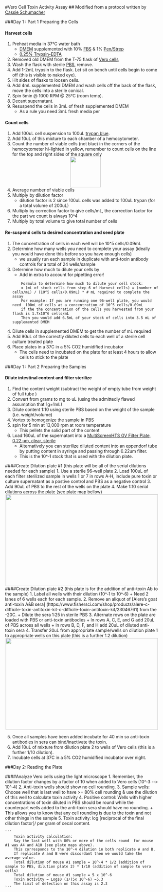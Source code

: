 #Vero Cell Toxin Activity Assay 
## Modified from a protocol written by [Cassie Schumacher](https://www.linkedin.com/in/cassie-schumacher-2542595)

###Day 1 : Part 1 Preparing the Cells

#### Harvest cells
1. Preheat media in 37°C water bath
	* [DMEM](https://www.thermofisher.com/order/catalog/product/11965092) supplemented with 10% [FBS](https://www.thermofisher.com/order/catalog/product/16140071) & 1% [Pen/Strep](https://www.thermofisher.com/order/catalog/product/15140122)
	* [0.25% Trypsin-EDTA](https://www.thermofisher.com/order/catalog/product/25200056)
2. Removed old DMEM from  the T‐75 flask  of [Vero cells](https://www.google.com/search?q=atcc+vero+cells&oq=ATCC+Vero+cells&aqs=chrome.0.0l5.4030j0j4&sourceid=chrome&ie=UTF-8#q=atcc+ccl-81)
3. Wash the flask with sterile [PBS](https://www.thermofisher.com/order/catalog/product/10010023), remove.
3. Add 1-2mL trypsin to the flask. Let sit on bench until cells begin to come off (this is visible to naked eye).
4. Hit sides of flasks to loosen cells. 
5. Add 4mL supplemented DMEM and wash cells off the back of the flask, move the cells into a sterile conical.
5. Spin 5min @ 1000 RPM @ 25°C (room temp).
5. Decant supernatant.
6. Resuspend the cells in 3mL of fresh supplemented DMEM
	+ As a rule you need 3mL fresh media per 

#### Count cells
1.	Add 100uL cell suspension to 100uL [trypan blue](https://www.thermofisher.com/order/catalog/product/15250061).
2.	Add 10uL of this mixture to each chamber of a hemocytometer.
3. Count the number of viable cells (not blue) in the corners of the hemocytometer hi-lighted in yellow, remember to count cells on the line for the top and right sides of the square only 
<div style="text-align:center"><img src ="hthttps://cloud.githubusercontent.com/assets/10421686/17569669/4b216796-5f17-11e6-8a21-c3bcc9eec3e8.jpg" width="100" height="100" /></div> 
4.	Average number of viable cells
5.	Multiply by dilution factor 
	+ dilution factor is 2 since 100uL cells was added to 100uL trypan (for a total volume of 200uL)
6.	Multiply by correction factor to give cells/mL, the correction factor for the part we count is always 10^4
7.	Multiply by total volume to give total number of cells

#### Re-suspend cells to desired concentration and seed plate 
1. The concentration of cells in each well will be 10^5 cells/0.09mL 
2. Determine how many wells you need  to complete your assay (ideally you would have done this before so you have enough cells)
	+ we usually run each sample in duplicate with anti-toxin antibody controls for a total of 24 wells/sample
3. Determine how much to dilute your cells by 
 	+ Add in extra to account for pipetting error! 
 
	```
		Formula to determine how much to dilute your cell stock:     
		x (mL of stock cells from step 6 of Harvest cells) = (number of cells/mL) / (10^5 cells/0.09mL) * # mL required to complete the assay 
		For example: If you are running one 96-well plate, you would need  100mL of cells at a concentration of 10^5 cells/0.09mL 
		if the the concentration of the cells you harvested from your flask is 1.7x10^6 cells/mL 
		Then you would add 6.5mL of your stock of cells into 3.5 mL of supplemented DMEM 
 	```
4. Dilute cells in supplemented DMEM to get the number of mL required 
5. Add 90uL of the correctly diluted cells to each well of a sterile cell culture treated plate
6.  Place plates in a 37C in a 5% CO2 humidified incubator
	+ The cells need to incubated on the plate for at least 4 hours to allow cells to stick to the plate  

###Day 1 : Part 2 Preparing the Samples  

#### Dilute intestinal content and filter sterilize  
1.	Find the content weight (subtract the weight of empty tube from weight of full tube ) 
2.	Convert from grams to mg to uL (using the admittedly flawed assumption that 1g=1mL)
3.  Dilute content 1:10 using sterile PBS based on the weight of the sample (i.e. weight/volume)
4. 	Vortex to homogenize the sample in PBS
5. spin for 5 min at 13,000 rpm at room temperature
	+ This pellets the solid part of the content 
6. Load 160uL of the supernatant into a [MultiScreenHTS GV Filter Plate, 0.22 µm, clear, sterile](https://www.emdmillipore.com/US/en/product/MultiScreenHTS-GV-Filter-Plate,-0.22%C2%A0%C2%B5m,-clear,-sterile,MM_NF-MSGVS2210)
	+ Alternatively you can sterilize diluted content  into an eppendorf tube by putting content in syringe and passing through 0.22um filter. 
	+ This is the 10^‐1 stock that is used with the dilution plate.

####Create Dilution plate #1 (this plate will be all of the serial dilutions needed for each sample) 
1. Use a sterile 96-well plate
2. Load 100uL of each filter sterilized sample in wells 1 or 7 in rows A-H, include pure toxin or culture supernatant as a postive control and PBS as a negative control 
3. Add 90uL of PBS to the rest of the wells on the plate
4. Make 1:10 serial dilutions across the plate (see plate map bellow) 
<div style="text-align:center"><img src ="https://cloud.githubusercontent.com/assets/10421686/17569675/523a1b04-5f17-11e6-926b-e5253f54a7ac.jpg" width="500" height="300" /></div> 


####Create Dilution plate #2 (this plate is for the addition of  anti-toxin Ab to the sample)
1. Label all wells with their dilution (10^‐1  to 10^‐6)
  	+  Need 2 lanes of 6 wells each for each sample.
2.  Remove an aliquot of [Alere's goat anti-toxin A&B sera] (https://www.fishersci.com/shop/products/alere-c-difficile-toxin-antitoxin-kit-c-difficile-toxin-antitoxin-kit/23046761) from the -20C.
	+  Dilute the sera 1:25 in sterile PBS 
3.	Alternate rows on the plate are  loaded with PBS or anti-toxin antibodies 
	+ In rows A, C, E, and G add 20uL of PBS  across all wells
	+ In rows B, D, F, and H add 20uL of diluted anti-toxin sera 
4. Transfer 20uL from appropriate sample/wells on dilution plate 1 to appropriate wells on this plate  (this is a further 1:2 dilution)
<div style="text-align:center"><img src ="https://cloud.githubusercontent.com/assets/10421686/17569686/5c28996a-5f17-11e6-9b92-11ff5c4e28ae.jpg" width="500" height="300" /></div> 
5. Once all samples have been added incubate for 40 min so anti-toxin antibodies in sera can bind/inactivate the toxin. 
6. Add 10uL of mixture from  dilution plate 2 to wells of Vero cells (this is a further 1/10 dilution).
7. Incubate cells at 37C in a 5% CO2 humidified incubator over night.

###Day 2:  Reading the Plate 

####Analyze Vero cells using the light microscope
1.	Remember, the dilution factor changes by a factor of 10 when added to Vero cells (10^‐3  -­‐> 10^‐4)
2.	Anti-toxin wells should show no cell rounding.
3.	Sample wells: Choose well that is last well to have >= 80% cell rounding & use the dilution of this well to calculate  toxin activity 
4.	Positive control: Wells with higher concentrations of toxin  diluted in PBS should be round while the counterpart wells added to the anti-toxin sera should have no rounding. 
	+ This allows you to know that any cell rounding is due to the toxin and not other things in the sample 
5. 	Toxin activity:  log [reciprocal of the final dilution factor]/ per gram of cecal content.

	```
		Toxin activity calculation: 
		Say the last well with 80% or more of the cells round  for mouse #1 was A4 and A10 (see plate maps above).
		This corresponds to the 10^-4 dilution in both replicate A and B. 
		If replicate A and B were discordant then we would take the average value. 
		Total dilution of mouse #1 sample = 10^-4 * 1/2 (addition of sample to PBS, dilution plate 2) * 1/10 (addition of sample to vero cells) 
		Total dilution of mouse #1 sample = 5 x 10^-6 
		Toxin activity = Log10 (1/(5x 10^-6) =5.3 
		The limit of detection on this assay is 2.3 
 	```
